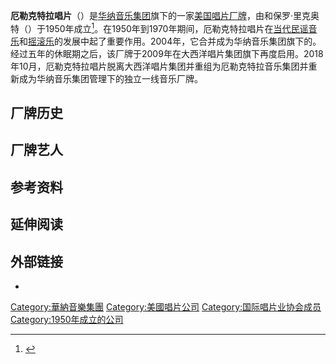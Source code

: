 {{NoteTA
|G1 = Music
|G2 = Show
}}

{{Expand English|Elektra Records|time=2020-09-19T04:30:37+00:00}}

{{Infobox record label
| name        = 厄勒克特拉唱片<br />{{lang|en|Elektra Records}}
| image       = File:Elektra Records logo.svg
| image_size  = 160px
| parent      = [[华纳音乐集团|华纳音乐集团]]
| founded     = {{Start date and age|1950}}
| founder     = {{Link-en|雅克·霍尔兹曼|Jac Holzman}}<br />保罗·里克奥特<small>（{{lang|en|Paul Rickolt}}）</small>
| distributor = {{Plain list|
* 厄勒克特拉音乐集团<small>（美国境内）</small>
* [[華納音樂集團|WEA国际]]<small>（美国以外）</small>
* {{Link-en|犀牛娱乐|Rhino Entertainment}}<small>（再版）</small>
}}
| genre       = 多种风格
| country     = {{USA}}
| website     = {{URL|https://www.elektrarecords.com/}}
}}

'''厄勒克特拉唱片'''（{{Lang-en|Elektra Records}}）是[[华纳音乐集团|华纳音乐集团]]旗下的一家[[美国|美国]][[唱片公司|唱片厂牌]]，由{{Link-en|雅克·霍尔兹曼|Jac Holzman}}和保罗·里克奥特（{{lang|en|Paul Rickolt}}）于1950年成立<ref name="Leopold">{{cite web |author1=Todd Leopold |title=Confessions of a record label owner |url=http://edition.cnn.com/2007/SHOWBIZ/Music/04/19/holzman.elektra/index.html |publisher=[[CNN|CNN]] |accessdate=2020-09-19 |archive-date=2011-01-29 |archive-url=https://web.archive.org/web/20110129091240/http://edition.cnn.com/2007/SHOWBIZ/Music/04/19/holzman.elektra/index.html |dead-url=no }}</ref>。在1950年到1970年期间，厄勒克特拉唱片在[[当代民谣音乐|当代民谣音乐]]和[[摇滚乐|摇滚乐]]的发展中起了重要作用。2004年，它合并成为华纳音乐集团旗下的{{Link-en|大西洋唱片集团|Atlantic Records Group}}。经过五年的休眠期之后，该厂牌于2009年在大西洋唱片集团旗下再度启用。2018年10月，厄勒克特拉唱片脱离大西洋唱片集团并重组为厄勒克特拉音乐集团并重新成为华纳音乐集团管理下的独立一线音乐厂牌。

== 厂牌历史 ==

== 厂牌艺人 ==

== 参考资料 ==
{{ReflistH}}
{{Reflist|4}}
{{ReflistF}}

== 延伸阅读 ==
{{Portal|音乐}}

== 外部链接 ==
* {{Official website|https://www.elektrarecords.com/}}

{{华纳音乐}}
{{Authority control}}
{{DEFAULTSORT:Elektra}}

[[Category:華納音樂集團|Category:華納音樂集團]]
[[Category:美國唱片公司|Category:美國唱片公司]]
[[Category:国际唱片业协会成员|Category:国际唱片业协会成员]]
[[Category:1950年成立的公司|Category:1950年成立的公司]]